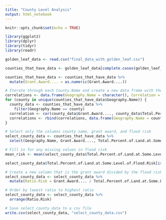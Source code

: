 ```yaml
---
title: "County Level Analysis"
output: html_notebook
---
```


```r
knitr::opts_chunk$set(echo = TRUE)
```
```r
library(ggplot2)
library(dplyr)
library(tidyr)
library(readr)
```

```r
golden_leaf_data <- read.csv("final_data_with_golden_leaf.csv")

counties_that_have_data <- golden_leaf_data[complete.cases(golden_leaf_data$Grant.Award....),]

counties_that_have_data <- counties_that_have_data %>%
  mutate(Grant.Award.... = as.numeric(Grant.Award....))

```

```r
# Iterate through each County.Name and create a new data frame with the county name and the correlation between the grant award and the flood risk
correlations <- data.frame(Geography.Name = character(), Correlation = numeric())
for (county in unique(counties_that_have_data$Geography.Name)) {
  county_data <- counties_that_have_data %>%
    filter(Geography.Name == county)
  correlation <- cor(county_data$Grant.Award...., county_data$Total.Percent.of.Land.at.Some.Level.of.Flood.Risk)
  correlations <- rbind(correlations, data.frame(Geography.Name = county, Correlation = correlation))
}
```

```r
# Select only the columns county name, grant award, and flood risk
select_county_data <- counties_that_have_data %>%
  select(Geography.Name, Grant.Award...., Total.Percent.of.Land.at.Some.Level.of.Flood.Risk)

# Fill in for any missing values in flood risk
mean_risk <- mean(select_county_data$Total.Percent.of.Land.at.Some.Level.of.Flood.Risk, na.rm = TRUE)

select_county_data$Total.Percent.of.Land.at.Some.Level.of.Flood.Risk[is.na(select_county_data$Total.Percent.of.Land.at.Some.Level.of.Flood.Risk)] <- mean_risk
```

```r
# Create a new column that is the grant award divided by the flood risk for each county
select_county_data <- select_county_data %>%
  mutate(Ratio.Risk = Grant.Award.... / Total.Percent.of.Land.at.Some.Level.of.Flood.Risk)

# Order by lowest ratio to highest ratio
select_county_data <- select_county_data %>%
  arrange(Ratio.Risk)
```

```r
# Save select_county_data to a csv file
write.csv(select_county_data, "select_county_data.csv")
```

```r
```


